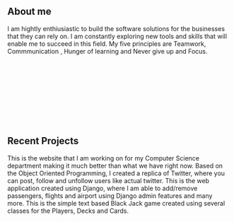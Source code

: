 ## About me
I am hightly enthiusiastic to build the software solutions for the businesses that they can rely on. 
I am constantly exploring new tools and skills that will enable me to succeed in this field. My five principles are Teamwork, Commmunication , Hunger of learning and Never give up and Focus.
<br/><br/><br/><br/><br/><br/><br/><br/><br/><br/>



## Recent Projects

<ProjectCard title="React Interactive Website" link="https://github.com/ajalrc/Interactive_website_react" bg="linear-gradient(to right, #D4145A 0%, #FBB03B 100%)">
This is the website that I am working on for my Computer Science department making it much better than what we have right now. 
</ProjectCard>

<ProjectCard title="Twitter Replica using OOP" link="https://github.com/ajalrc/twitter_replica_oop" bg="linear-gradient(45deg, red, blue)">
Based on the Object Oriented Programming, I created a replica of Twitter, where you can post, follow and unfollow users like actual twitter.
</ProjectCard>

<ProjectCard title="Airline web application" link="https://github.com/ajalrc/airline--Django" bg="linear-gradient(35deg, orange 30%, cyan)">
This is the web application created using Django, where I am able to add/remove passengers, flights and airport using Django admin features and many more.
</ProjectCard>

<ProjectCard title="Text based Black Jack" link="https://github.com/ajalrc/black-jack-python" bg="linear-gradient(45deg,green, blue)">
This is the simple text based Black Jack game created using several classes for the Players, Decks and Cards.
</ProjectCard>